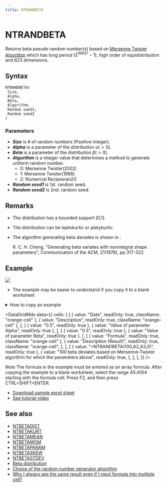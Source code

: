 ```yaml
---
title: NTRANDBETA
---
```



# NTRANDBETA

Returns beta pseudo random number(s) based on [Mersenne Twister Algorithm](https://www.ntrand.com/glossary/#local_Mersenne_Twister) which has long period ($2^{19937}-1$), high order of equidistribution and 623 dimensions.

## Syntax

```excel
NTRANDBETA(
 Size,
 Alpha,
 Beta,
 Algorithm,
 Random seed1,
 Random seed2
)
```

### Parameters

- **_Size_** is # of random numbers (Positive integer).
- **_Alpha_** is a parameter of the distribution $\alpha(>0)$.
- **_Beta_** is a parameter of the distribution $\beta(>0)$.
- **_Algorithm_** is a integer value that determines a method to generate uniform random number.
  - 0: Mersenne Twister(2002)
  - 1: Mersenne Twister(1998)
  - 2: Numerical Recipesran2()
- **_Random seed1_** is 1st. random seed.
- **_Random seed2_** is 2nd. random seed.

## Remarks

- The distribution has a bounded support [0,1].
- The distribution can be leptokurtic or platykurtic.
- The algorithm generating beta deviates is shown in :

  R. C. H. Cheng, "Generating beta variates with nonintegral shape parameters", Communication of the ACM, 21(1978), pp 317-322

## Example

![](./../../../assets/functions/histogram/histogramBeta.jpg)

- The example may be easier to understand if you copy it to a blank worksheet

<details>
  <summary>How to copy an example</summary>

1.  Create a blank workbook or worksheet.
2.  Select the example in the Help topic.

    **Note**  Do not select the row or column headers.

    ![Selecting an example from Help](./../../../assets/functions/HowToCopy.png)

    Selecting an example from Help

3.  Press CTRL+C.
4.  In the worksheet, select cell A1, and press CTRL+V.
5.  To switch between viewing the results and viewing the formulas that return the results, press CTRL+` (grave accent), or on the **Tools** menu, point to **Formula Auditing**, and then click **Formula Auditing Mode**.

</details>

<DataGridMdx
  data={{
    cells: [
      [
        { value: "Data", readOnly: true, className: "orange-cell" },
        { value: "Description", readOnly: true, className: "orange-cell" },
      ],
      [
        { value: "0.5", readOnly: true },
        { value: "Value of parameter Alpha", readOnly: true },
      ],
      [
        { value: "0.5", readOnly: true },
        { value: "Value of parameter Beta", readOnly: true },
      ],
      [
        { value: "Formula", readOnly: true, className: "orange-cell" },
        {
          value: "Description (Result)",
          readOnly: true,
          className: "orange-cell",
        },
      ],
      [
        { value: "=NTRANDBETA(100,A2,A3,0)", readOnly: true },
        {
          value:
            "100 beta deviates based on Mersenne-Twister algorithm for which the parameters above",
          readOnly: true,
        },
      ],
    ],
  }}
/>

Note The formula in the example must be entered as an array formula. After copying the example to a blank worksheet, select the range A5:A104 starting with the formula cell. Press F2, and then press CTRL+SHIFT+ENTER.

- [Download sample excel sheet](https://www.ntrand.com/files/NtRand1.zip)
- [See tutorial video](https://www.ntrand.com/files/SingleRandom_Demo.swf)

## See also

- [NTBETADIST](https://www.ntrand.com/ntbetadist/)
- [NTBETAKURT](https://www.ntrand.com/ntbetakurt/)
- [NTBETAMEAN](https://www.ntrand.com/ntbetamean/)
- [NTBETAMOM](https://www.ntrand.com/ntbetamom/)
- [NTBETAPARAM](https://www.ntrand.com/ntbetaparam/)
- [NTBETASKEW](https://www.ntrand.com/ntbetaskew/)
- [NTBETASTDEV](https://www.ntrand.com/ntbetastdev/)
- [Beta distribution](https://www.ntrand.com/beta-distribution/)
- [Choice of the random number generator algorithm](https://www.ntrand.com/glossary/#local_Choiceoftherandomnumber)
- [Why I always see the same result even if I input formula into multiple cell?](https://www.ntrand.com/faq/#local_CtrlShiftEnter)
